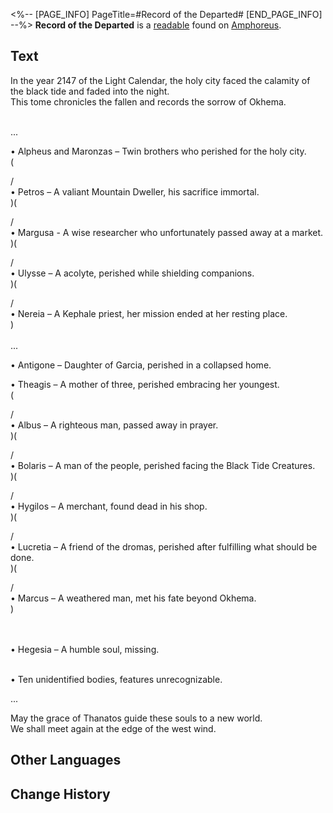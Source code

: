 <%-- [PAGE_INFO]
PageTitle=#Record of the Departed#
[END_PAGE_INFO] --%>
{{Readable Infobox
|id           = 546
|partIds      = 190875
|title        = 
|image        = Item Record of the Departed.png
|world        = Amphoreus
|parts        = 1
|author       = <!--to be added-->
|description  = A register of the deceased. Before the Era Nova, someone shall see it completed.
|part1        = Record of the Departed
|source1      = {{cx|Source missing}}
|characters   = Kephale; Thanatos
|factions     = Okhema
}}
'''Record of the Departed''' is a [[readable]] found on [[Amphoreus]].
<!--
==Location==
{{Map Embed|<map name>|<marker id>}}
-->
==Text==
In the year 2147 of the Light Calendar, the holy city faced the calamity of the black tide and faded into the night.<br />
This tome chronicles the fallen and records the sorrow of Okhema.

'''{{Size|28|Fallen Soldiers, Priests, and Scholars}}'''<br />
...

• Alpheus and Maronzas – Twin brothers who perished for the holy city.<br />
(

/<br />
• Petros – A valiant Mountain Dweller, his sacrifice immortal.<br />
)(

/<br />
• Margusa - A wise researcher who unfortunately passed away at a market.<br />
)(

/<br />
• Ulysse – A acolyte, perished while shielding companions.<br />
)(

/<br />
• Nereia – A Kephale priest, her mission ended at her resting place.<br />
)<br />'''{{Size|28|Fallen Citizens}}'''<br />
...

• Antigone – Daughter of Garcia, perished in a collapsed home.

• Theagis – A mother of three, perished embracing her youngest.<br />
(

/<br />
• Albus – A righteous man, passed away in prayer.<br />
)(

/<br />
• Bolaris – A man of the people, perished facing the Black Tide Creatures.<br />
)(

/<br />
• Hygilos – A merchant, found dead in his shop.<br />
)(

/<br />
• Lucretia – A friend of the dromas, perished after fulfilling what should be done.<br />
)(

/<br />
• Marcus – A weathered man, met his fate beyond Okhema.<br />
)


<br />'''{{Size|28|Missing Persons}}'''<br />
• Hegesia – A humble soul, missing.

'''{{Size|28|Others}}'''<br />
• Ten unidentified bodies, features unrecognizable.

...

May the grace of Thanatos guide these souls to a new world.<br />
We shall meet again at the edge of the west wind.

<!--
==Trivia==
* 
-->
==Other Languages==
{{Other Languages
|en   = Record of the Departed
|zhs  = 逝者录
|zht  = 逝者錄
|ja   = 故人名簿
|ko   = 망자록
|es   = Registro de los fallecidos
|fr   = Registre des disparus
|ru   = Список умерших
|th   = บันทึกผู้วายชนม์
|vi   = Ghi Chép Về Người Đã Khuất
|de   = Aufzeichnung der Verstorbenen
|id   = Daftar Orang yang Meninggal
|pt   = Registro dos Mortos
}}

==Change History==
{{Change History|3.3}}